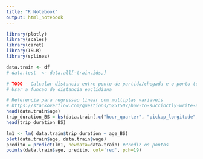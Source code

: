 ```yaml
---
title: "R Notebook"
output: html_notebook
---
```

```r
library(plotly)
library(scales)
library(caret)
library(ISLR)
library(splines)
```

```r
data.train <- df
# data.test  <- data.all[-train.ids,]
```

```r

# TODO - Calcular distancia entre ponto de partida/chegada e o ponto turistico
# Usar a funcao de distancia euclidiana

# Referencia para regressao linear com multiplas variaveis
# https://stackoverflow.com/questions/5251507/how-to-succinctly-write-a-formula-with-many-variables-from-a-data-frame
head(data.train$age)
trip_duration_BS = bs(data.train[,c("hour_quarter", "pickup_longitude", "pickup_latitude")], df = 3)
head(trip_duration_BS)
```

```r
lm1 <- lm( data.train$trip_duration ~ age_BS)
plot(data.train$age, data.train$wage)
predito = predict(lm1, newdata=data.train) #Prediz os pontos
points(data.train$age, predito, col='red', pch=19)
```

